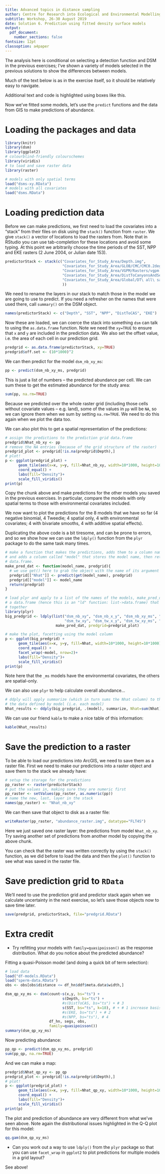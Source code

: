 ---
title: Advanced topics in distance sampling
author: Centre for Research into Ecological and Environmental Modelling
subtitle: Workshop, 26-30 August 2019
date: Solution 6. Prediction using fitted density surface models
output: 
  pdf_document:
    number_sections: false
fontsize: 12pt
classoption: a4paper
---

The analysis here is conditional on selecting a detection function and DSM in the previous exercises; I've shown a variety of models selected in the previous solutions to show the differences between models.

Much of the text below is as in the exercise itself, so it should be relatively easy to navigate.

<div class="boxout">
Additional text and code is highlighted using boxes like this.
</div>

Now we've fitted some models, let's use the `predict` functions and the data from GIS to make predictions of abundance.

# Loading the packages and data

```{r load-packages}
library(knitr)
library(dsm)
library(ggplot2)
# colourblind-friendly colourschemes
library(viridis)
# to load and save raster data
library(raster)
```

```{r load-models}
# models with only spatial terms
load("dsms-xy.RData")
# models with all covariates
load("dsms.RData")
```

# Loading prediction data

Before we can make predictions, we first need to load the covariates into a "stack" from their files on disk using the `stack()` function from `raster`. We give `stack()` a vector of locations to load the rasters from. Note that in RStudio you can use tab-completion for these locations and avoid some typing. At this point we arbitrarily choose the time periods of the SST, NPP and EKE rasters (2 June 2004, or Julian date 153).

```{r preddata}
predictorStack <- stack(c("Covariates_for_Study_Area/Depth.img",
                          "Covariates_for_Study_Area/GLOB/CMC/CMC0.2deg/analysed_sst/2004/20040602-CMC-L4SSTfnd-GLOB-v02-fv02.0-CMC0.2deg-analysed_sst.img",
                          "Covariates_for_Study_Area/VGPM/Rasters/vgpm.2004153.hdf.gz.img",
                          "Covariates_for_Study_Area/DistToCanyonsAndSeamounts.img",
                          "Covariates_for_Study_Area/Global/DT\ all\ sat/MSLA_ke/2004/MSLA_ke_2004153.img"
                          ))
```

We need to rename the layers in our stack to match those in the model we are going to use to predict. If you need a refresher on the names that were used there, call `summary()` on the DSM object.

```{r raster-rename}
names(predictorStack) <- c("Depth", "SST", "NPP", "DistToCAS", "EKE")
```

Now these are loaded, we can coerce the stack into something `dsm` can talk to using the `as.data.frame` function. Note we need the `xy=TRUE` to ensure that `x` and `y` are included in the prediction data. We also set the offset value, i.e. the area of each cell in our prediction grid.
```{r dataframeandoffset}
predgrid <- as.data.frame(predictorStack, xy=TRUE)
predgrid$off.set <- (10*1000)^2
```

We can then predict for the model `dsm_nb_xy_ms`:
```{r makepred1}
pp <- predict(dsm_nb_xy_ms, predgrid)
```
This is just a list of numbers -- the predicted abundance per cell. We can sum these to get the estimated abundance for the study area:
```{r predsum}
sum(pp, na.rm=TRUE)
```
Because we predicted over the whole raster grid (including those cells without covariate values -- e.g. land), some of the values in `pp` will be `NA`, so we can ignore them when we sum by setting `na.rm=TRUE`. We need to do this again when we plot the data too.

We can also plot this to get a spatial representation of the predictions:
```{r predsp}
# assign the predictions to the prediction grid data.frame
predgrid$Nhat_nb_xy <- pp
# remove the NA entries (because of the grid structure of the raster)
predgrid_plot <- predgrid[!is.na(predgrid$Depth),]
# plot!
p <- ggplot(predgrid_plot) +
      geom_tile(aes(x=x, y=y, fill=Nhat_nb_xy, width=10*1000, height=10*1000)) +
      coord_equal() + 
      labs(fill="Density")+
      scale_fill_viridis()
print(p)
```

Copy the chunk above and make predictions for the other models you saved in the previous exercises. In particular, compare the models with only spatial terms to those with environmental covariates included.

<div class="boxout">
We now want to plot the predictions for the 8 models that we have so far (4 negative binomial, 4 Tweedie; 4 spatial only, 4 with environmental covariates; 4 with bivariate smooths, 4 with additive spatial effects).

Duplicating the above code is a bit tiresome, and can be prone to errors, and so we show how we can use the `ldply()` function from the `plyr` package to do the same task many times.

```{r predsp-allplot, fig.width=15, fig.height=7}
# make a function that makes the predictions, adds them to a column named Nhat 
# and adds a column called "model" that stores the model name, then returns the
# data.frame.
make_pred_dat <- function(model_name, predgrid){
  # we use get() here to grab the object with the name of its argument
  predgrid[["Nhat"]] <- predict(get(model_name), predgrid)
  predgrid[["model"]] <- model_name
  return(predgrid)
} 

# load plyr and apply to a list of the names of the models, make_pred_dat returns
# a data.frame (hence this is an "ld" function: list->data.frame) that it then binds
# together
library(plyr)
big_predgrid <- ldply(list("dsm_nb_xy", "dsm_nb_x_y", "dsm_nb_xy_ms", "dsm_nb_x_y_ms",
                           "dsm_tw_xy", "dsm_tw_x_y", "dsm_tw_xy_ms", "dsm_tw_x_y_ms"),
                       make_pred_dat, predgrid=predgrid_plot)

# make the plot, facetting using the model column
p <- ggplot(big_predgrid) +
      geom_tile(aes(x=x, y=y, fill=Nhat, width=10*1000, height=10*1000)) +
      coord_equal() + 
      facet_wrap(~model, nrow=2)+
      labs(fill="Density")+
      scale_fill_viridis()
print(p)
```

Note here that the `_ms` models have the environmental covariates, the others are spatial-only.

We can also use `plyr` to help calculate overall abundance...

```{r Nhat-calc}
# ddply will apply summarize (which in turn sums the Nhat column) to the subsets of
# the data defined by model (i.e. each model)
Nhat_results <- ddply(big_predgrid, .(model), summarize, Nhat=sum(Nhat))
```

We can use our friend `kable` to make a nice table of this information:

</div>
```{r Nhat-table, results="asis"}
kable(Nhat_results)
```

# Save the prediction to a raster

To be able to load our predictions into ArcGIS, we need to save them as a raster file. First we need to make our predictions into a raster object and save them to the stack we already have:
```{r savepred-raster}
# setup the storage for the predictions
pp_raster <- raster(predictorStack)
# put the values in, making sure they are numeric first
pp_raster <- setValues(pp_raster, as.numeric(pp))
# name the new, last, layer in the stack
names(pp_raster) <- "Nhat_nb_xy"
```
We can then save that object to disk as a raster file:
```{r write-raster}
writeRaster(pp_raster, "abundance_raster.img", datatype="FLT4S")
```

Here we just saved one raster layer: the predictions from model `Nhat_nb_xy`. Try saving another set of predictions from another model by copying the above chunk.

You can check that the raster was written correctly by using the `stack()` function, as we did before to load the data and then the `plot()` function to see what was saved in the raster file.

# Save prediction grid to `RData`

We'll need to use the prediction grid and predictor stack again when we calculate uncertainty in the next exercise, so let's save those objects now to save time later.

```{r save-rdata}
save(predgrid, predictorStack, file="predgrid.RData")
```

# Extra credit

- Try refitting your models with `family=quasipoisson()` as the response distribution. What do you notice about the predicted abundance?

<div class="boxout">
Fitting a quasi-Poisson model (and doing a quick bit of term selection):
```{r qp-xy}
# load data
load("df-models.RData")
load("sperm-data.RData")
obs <- obs[obs$distance <= df_hn$ddf$meta.data$width,]
```

```{r}
dsm_qp_xy_ms <- dsm(count~s(x,y, bs="ts") +
                          s(Depth, bs="ts") +
                          #s(DistToCAS, bs="ts") + # 3
                          s(SST, bs="ts", k=18), # + # 1 increase basis complexity
                          #s(EKE, bs="ts") + # 2
                          #s(NPP, bs="ts"), # 4
                    df_hn, segs, obs,
                    family=quasipoisson())
summary(dsm_qp_xy_ms)
```

Now predicting abundance:
```{r qp-pred}
pp_qp <- predict(dsm_qp_xy_ms, predgrid)
sum(pp_qp, na.rm=TRUE)
```

And we can make a map:

```{r predsp-qp}
predgrid$Nhat_qp_xy <- pp_qp
predgrid_plot <- predgrid[!is.na(predgrid$Depth),]
# plot!
p <- ggplot(predgrid_plot) +
      geom_tile(aes(x=x, y=y, fill=Nhat_qp_xy, width=10*1000, height=10*1000)) +
      coord_equal() + 
      labs(fill="Density")+
      scale_fill_viridis()
print(p)
```

The plot and prediction of abundance are very different from what we've seen above. Note again the distributional issues highlighted in the Q-Q plot for this model:

```{r qp-qqplot}
qq.gam(dsm_qp_xy_ms)
```
</div>

- Can you work out a way to use `ldply()` from the `plyr` package so that you can use `facet_wrap` in `ggplot2` to plot predictions for multiple models in a grid layout?

<div class="boxout">
See above!
</div>



